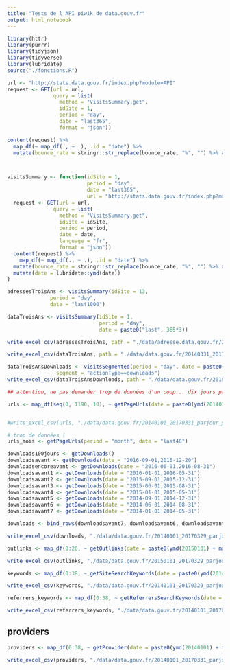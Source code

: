 ```yaml
---
title: "Tests de l'API piwik de data.gouv.fr"
output: html_notebook
---
```


```r
library(httr)
library(purrr)
library(tidyjson)
library(tidyverse)
library(lubridate)
source("./fonctions.R")
```

```r
url <- "http://stats.data.gouv.fr/index.php?module=API"
request <- GET(url = url, 
               query = list(
                 method = "VisitsSummary.get",
                 idSite = 1,
                 period = "day",
                 date = "last365",
                 format = "json"))

content(request) %>% 
  map_df(~ map_df(., ~ .), .id = "date") %>% 
  mutate(bounce_rate = stringr::str_replace(bounce_rate, "%", "") %>% as.double())



visitsSummary <- function(idSite = 1, 
                          period = "day",
                          date = "last365",
                          url = "http://stats.data.gouv.fr/index.php?module=API") {
  request <- GET(url = url, 
               query = list(
                 method = "VisitsSummary.get",
                 idSite = idSite,
                 period = period,
                 date = date,
                 language = "fr",
                 format = "json"))
  content(request) %>% 
    map_df(~ map_df(., ~ .), .id = "date") %>% 
  mutate(bounce_rate = stringr::str_replace(bounce_rate, "%", "") %>% as.double()) %>% 
  mutate(date = lubridate::ymd(date))
}

adressesTroisAns <- visitsSummary(idSite = 13,
              period = "day",
              date = "last1000")

dataTroisAns <- visitsSummary(idSite = 1,
                              period = "day",
                              date = paste0("last", 365*3))

write_excel_csv(adressesTroisAns, path = "./data/adresse.data.gouv.fr/20150407_20170329_parjour_ensemble_site.csv")

write_excel_csv(dataTroisAns, path = "./data/data.gouv.fr/20140331_20170329_parjour_ensemble_site.csv")
```

```r

dataTroisAnsDownloads <- visitsSegmented(period = "day", date = paste0("last", 365*3),
                segment = "actionType==downloads")
write_excel_csv(dataTroisAnsDownloads, path = "./data/data.gouv.fr/20160926_20170329_parjour_downloads_site.csv")
```

```r

## attention, ne pas demander trop de données d'un coup... dix jours par dix jours ça devrait aller ?

urls <- map_df(seq(0, 1190, 10), ~ getPageUrls(date = paste0(ymd(20140101) + days(.), ",", ymd(20140101) + days(. + 9))))


#write_excel_csv(urls, "./data/data.gouv.fr/20140101_20170331_parjour_parurl.csv")

# trop de données ! 
urls_mois <- getPageUrls(period = "month", date = "last48")
```

```r
downloads100jours <- getDownloads()
downloadsavant <- getDownloads(date = "2016-09-01,2016-12-20")
downloadsencoreavant <- getDownloads(date = "2016-06-01,2016-08-31")
downloadsavant1 <- getDownloads(date = "2016-01-01,2016-05-31")
downloadsavant2 <- getDownloads(date = "2015-09-01,2015-12-31")
downloadsavant3 <- getDownloads(date = "2015-06-01,2015-08-31")
downloadsavant4 <- getDownloads(date = "2015-01-01,2015-05-31")
downloadsavant5 <- getDownloads(date = "2014-09-01,2014-12-31")
downloadsavant6 <- getDownloads(date = "2014-06-01,2014-08-31")
downloadsavant7 <- getDownloads(date = "2014-01-01,2014-05-31")

downloads <- bind_rows(downloadsavant7, downloadsavant6, downloadsavant5, downloadsavant4, downloadsavant3, downloadsavant2, downloadsavant1, downloadsencoreavant, downloadsavant, downloads100jours)

write_excel_csv(downloads, "./data/data.gouv.fr/20140101_20170329_parjour_downloads_urls.csv")
```

```r
outlinks <- map_df(0:26, ~ getOutlinks(date = paste0(ymd(20150101) + months(.), ",", ymd(20150101) + months(. + 1) - days(1))))

write_excel_csv(outlinks, "./data/data.gouv.fr/20150101_20170329_parjour_outlinks_urls.csv")
```

```r

keywords <- map_df(0:38, ~ getSiteSearchKeywords(date = paste0(ymd(20140101) + months(.), ",", ymd(20140101) + months(. + 1) - days(1))))

write_excel_csv(keywords, "./data/data.gouv.fr/20140101_20170329_parjour_keywords_keywords.csv")
```



```r
referrers_keywords <- map_df(0:38, ~ getReferrersSearchKeywords(date = paste0(ymd(20140101) + months(.), ",", ymd(20140101) + months(. + 1) - days(1))))

write_excel_csv(referrers_keywords, "./data/data.gouv.fr/20140101_20170329_parjour_referrers_keywords.csv")
```

## providers

```r
providers <- map_df(0:38, ~ getProvider(date = paste0(ymd(20140101) + months(.), ",", ymd(20140101) + months(. + 1) - days(1))))

write_excel_csv(providers, "./data/data.gouv.fr/20140101_20170331_parjour_providers.csv")

```

